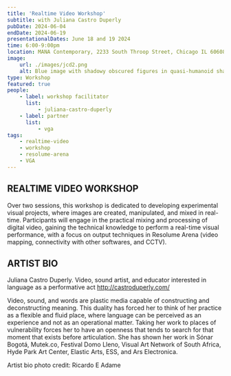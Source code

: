 ```yaml
---
title: 'Realtime Video Workshop'
subtitle: with Juliana Castro Duperly
pubDate: 2024-06-04
endDate: 2024-06-19
presentationalDates: June 18 and 19 2024
time: 6:00-9:00pm
location: MANA Contemporary, 2233 South Throop Street, Chicago IL 60608
image:
    url: ./images/jcd2.png
    alt: Blue image with shadowy obscured figures in quasi-humanoid shape
type: Workshop
featured: true
people:
    - label: workshop facilitator
      list:
          - juliana-castro-duperly
    - label: partner
      list:
          - vga
tags:
    - realtime-video
    - workshop
    - resolume-arena
    - VGA
---
```



<LinkButton text="Register Here" url="https://ko-fi.com/s/884f5f242a" />

## REALTIME VIDEO WORKSHOP

Over two sessions, this workshop is dedicated to developing experimental visual projects, where images are created, manipulated, and mixed in real-time. Participants will engage in the practical mixing and processing of digital video, gaining the technical knowledge to perform a real-time visual performance, with a focus on output techniques in Resolume Arena (video mapping, connectivity with other softwares, and CCTV).

## ARTIST BIO

Juliana Castro Duperly. Video, sound artist, and educator interested in language as a performative act http://castroduperly.com/

Video, sound, and words are plastic media capable of constructing and deconstructing meaning. This duality has forced her to think of her practice as a flexible and fluid place, where language can be perceived as an experience and not as an operational matter. Taking her work to places of vulnerability forces her to have an openness that tends to search for that moment that exists before articulation. She has shown her work in Sónar Bogotá, Mutek.co, Festival Domo Lleno, Visual Art Network of South Africa, Hyde Park Art Center, Elastic Arts, ESS, and Ars Electronica.

Artist bio photo credit: Ricardo E Adame
